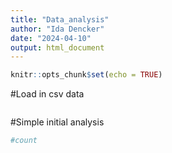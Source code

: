 ```yaml
---
title: "Data_analysis"
author: "Ida Dencker"
date: "2024-04-10"
output: html_document
---
```


```r
knitr::opts_chunk$set(echo = TRUE)
```

#Load in csv data
```r

```

#Simple initial analysis 
```r
#count 
```

